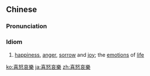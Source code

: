 {{also|喜怒哀楽|喜怒哀乐}}
==Chinese==
{{zh-forms|s=喜怒哀乐}}

===Pronunciation===
{{zh-pron
|m=xǐnù'āilè
|c=hei2 nou6 oi1 lok6
|cat=cy
}}

===Idiom===
{{zh-idiom}}

# [[happiness]], [[anger]], [[sorrow]] and [[joy]]; the [[emotion]]s of [[life]]

[[ko:喜怒哀樂]]
[[ja:喜怒哀樂]]
[[zh:喜怒哀樂]]